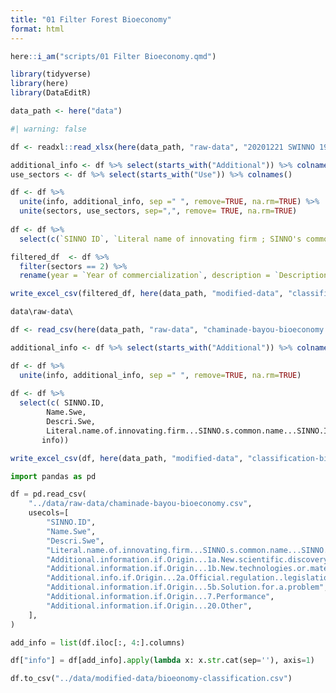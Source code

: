 ---
title: "01 Filter Forest Bioeconomy"
format: html
---
```{r}
here::i_am("scripts/01 Filter Bioeconomy.qmd")

library(tidyverse)
library(here)
library(DataEditR)

data_path <- here("data")

```



```{r}
#| warning: false

df <- readxl::read_xlsx(here(data_path, "raw-data", "20201221 SWINNO 1970-2019.xlsx"), sheet="SWINNO 1970-2019")

additional_info <- df %>% select(starts_with("Additional")) %>% colnames()
use_sectors <- df %>% select(starts_with("Use")) %>% colnames()

df <- df %>% 
  unite(info, additional_info, sep =" ", remove=TRUE, na.rm=TRUE) %>%
  unite(sectors, use_sectors, sep=",", remove= TRUE, na.rm=TRUE) 
  
df <- df %>%
  select(c(`SINNO ID`, `Literal name of innovating firm ; SINNO's common name ; SINNO ID`  ,`Year of commercialization`, `Description in Swedish`, info, sectors))

filtered_df  <- df %>%
  filter(sectors == 2) %>%
  rename(year = `Year of commercialization`, description = `Description in Swedish`)

write_excel_csv(filtered_df, here(data_path, "modified-data", "classification-forest.csv"))

```


```{r}
data\raw-data\

df <- read_csv(here(data_path, "raw-data", "chaminade-bayou-bioeconomy.csv"))

additional_info <- df %>% select(starts_with("Additional")) %>% colnames()

df <- df %>% 
  unite(info, additional_info, sep =" ", remove=TRUE, na.rm=TRUE)
  
df <- df %>%
  select(c( SINNO.ID,
        Name.Swe,
        Descri.Swe,
        Literal.name.of.innovating.firm...SINNO.s.common.name...SINNO.ID,
       info))

write_excel_csv(df, here(data_path, "modified-data", "classification-bioeconomy.csv"))

```





```{python}

import pandas as pd

df = pd.read_csv(
    "../data/raw-data/chaminade-bayou-bioeconomy.csv",
    usecols=[
        "SINNO.ID",
        "Name.Swe",
        "Descri.Swe",
        "Literal.name.of.innovating.firm...SINNO.s.common.name...SINNO.ID",
        "Additional.information.if.Origin...1a.New.scientific.discovery",
        "Additional.information.if.Origin...1b.New.technologies.or.materials",
        "Additional.info.if.Origin...2a.Official.regulation..legislation.and.standards.",
        "Additional.information.if.Origin...5b.Solution.for.a.problem",
        "Additional.information.if.Origin...7.Performance",
        "Additional.information.if.Origin...20.Other",
    ],
)

add_info = list(df.iloc[:, 4:].columns)

df["info"] = df[add_info].apply(lambda x: x.str.cat(sep=''), axis=1)

df.to_csv("../data/modified-data/bioeonomy-classification.csv")

```
